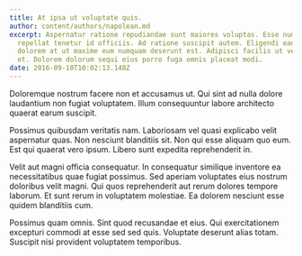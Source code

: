 ```yaml
---
title: At ipsa ut voluptate quis.
author: content/authors/napolean.md
excerpt: Aspernatur ratione repudiandae sunt maiores voluptas. Esse numquam
  repellat tenetur id officiis. Ad ratione suscipit autem. Eligendi eaque
  dolorem at ut maxime eum numquam deserunt est. Adipisci facilis ut vel quia
  et. Dolorem dolorum sequi eius porro fuga omnis placeat modi.
date: 2016-09-10T10:02:13.148Z
---
```

Doloremque nostrum facere non et accusamus ut. Qui sint ad nulla dolore laudantium non fugiat voluptatem. Illum consequuntur labore architecto quaerat earum suscipit.
 Possimus quibusdam veritatis nam. Laboriosam vel quasi explicabo velit aspernatur quas. Non nesciunt blanditiis sit. Non qui esse aliquam quo eum. Est qui quaerat vero ipsum. Libero sunt expedita reprehenderit in.
 Velit aut magni officia consequatur. In consequatur similique inventore ea necessitatibus quae fugiat possimus. Sed aperiam voluptates eius nostrum doloribus velit magni. Qui quos reprehenderit aut rerum dolores tempore laborum. Et sunt rerum in voluptatem molestiae. Ea dolorem nesciunt esse quidem blanditiis cum.
 Possimus quam omnis. Sint quod recusandae et eius. Qui exercitationem excepturi commodi at esse sed sed quis. Voluptate deserunt alias totam. Suscipit nisi provident voluptatem temporibus.